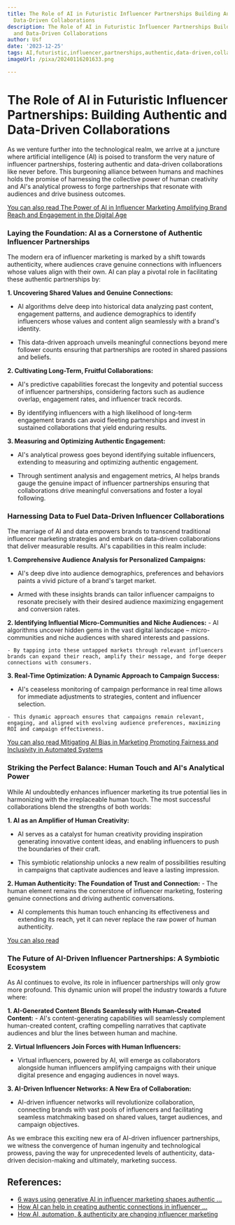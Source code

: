 ```yaml
---
title: The Role of AI in Futuristic Influencer Partnerships Building Authentic and
  Data-Driven Collaborations
description: The Role of AI in Futuristic Influencer Partnerships Building Authentic
  and Data-Driven Collaborations
author: Usf
date: '2023-12-25'
tags: AI,futuristic,influencer,partnerships,authentic,data-driven,collaborations
imageUrl: /pixa/20240116201633.png

---
```

# The  Role of AI in Futuristic  Influencer Partnerships: Building Authentic and Data-Driven  Collaborations

As we venture further into the technological realm, we arrive at a juncture where artificial intelligence (AI) is poised to transform the very nature of influencer partnerships, fostering authentic and data-driven collaborations like  never before. This burgeoning alliance between humans and machines  holds the promise of harnessing the collective power of human creativity and AI's  analytical prowess to  forge partnerships that  resonate with audiences and drive business outcomes.

[You can also  read The Power of AI in Influencer Marketing Amplifying  Brand Reach and Engagement in the Digital Age](The%20Power%20of%20AI%20in%20Influencer%20Marketing%20Amplifying%20Brand%20Reach%20and%20Engagement%20in%20the%20Digital%20Age)


### Laying the Foundation: AI  as a Cornerstone of Authentic Influencer Partnerships

The modern era of influencer marketing is marked by a shift  towards authenticity,  where audiences crave genuine connections with influencers whose  values align with their own. AI can play a pivotal role in facilitating these authentic partnerships by:

**1. Uncovering Shared Values and Genuine Connections:**
   - AI  algorithms delve deep into  historical data  analyzing past content, engagement patterns, and audience demographics to identify influencers  whose  values and content align seamlessly with a brand's  identity.

   - This data-driven approach unveils meaningful connections beyond mere follower  counts ensuring that partnerships are  rooted in shared  passions and beliefs.

**2. Cultivating Long-Term,  Fruitful Collaborations:**
   - AI's predictive capabilities forecast the  longevity and potential success  of influencer partnerships, considering factors such as audience overlap, engagement rates, and influencer track records.

   - By identifying influencers with a high likelihood of long-term engagement  brands  can avoid fleeting partnerships and invest in sustained collaborations that yield enduring  results.

**3. Measuring and Optimizing Authentic Engagement:**
   - AI's analytical prowess goes beyond identifying suitable influencers, extending to measuring and optimizing authentic engagement.

   - Through sentiment analysis and  engagement metrics, AI helps brands gauge  the genuine impact of influencer partnerships ensuring that collaborations drive  meaningful conversations and foster a  loyal following.

### Harnessing Data to Fuel  Data-Driven Influencer Collaborations

The  marriage of AI and  data empowers brands to transcend traditional influencer marketing strategies and  embark on data-driven collaborations that deliver measurable results. AI's capabilities  in this realm include:

**1. Comprehensive Audience Analysis for Personalized  Campaigns:**
   - AI's deep dive into audience demographics, preferences and behaviors paints a vivid picture of  a brand's target market.

   -  Armed with these insights brands can tailor influencer campaigns to resonate precisely with their  desired audience maximizing engagement and conversion rates.

**2. Identifying Influential Micro-Communities  and Niche Audiences:**
    - AI algorithms uncover  hidden gems in the vast digital landscape – micro-communities and niche audiences with shared  interests and passions.

    - By tapping into these untapped markets through relevant influencers brands can expand their reach, amplify their message, and forge deeper connections with consumers.

**3. Real-Time Optimization: A Dynamic Approach to  Campaign Success:**
   - AI's ceaseless monitoring of campaign performance in real time allows for immediate adjustments to strategies, content and influencer selection.

    - This dynamic approach ensures that campaigns remain relevant, engaging, and aligned with evolving audience preferences, maximizing ROI and campaign effectiveness.

[You can also read  Mitigating AI Bias in  Marketing Promoting Fairness and Inclusivity in Automated Systems](Mitigating%20AI%20Bias%20in%20Marketing%20Promoting%20Fairness%20and%20Inclusivity%20in%20Automated%20Systems)


### Striking the Perfect Balance: Human Touch and AI's Analytical Power

While AI undoubtedly enhances influencer marketing its true potential lies in harmonizing with the  irreplaceable human touch. The most successful collaborations blend the strengths of both worlds:

**1. AI as an Amplifier  of Human Creativity:**
   - AI serves as a catalyst for human creativity providing inspiration generating innovative  content ideas, and  enabling influencers to push the boundaries of their craft.

   - This symbiotic relationship unlocks a new realm  of possibilities resulting in campaigns that  captivate audiences and leave a lasting impression.

**2. Human Authenticity: The Foundation of Trust and  Connection:**
    - The human element remains the cornerstone  of influencer marketing, fostering genuine  connections and driving authentic conversations.

   -  AI complements this human touch enhancing its effectiveness  and extending its reach, yet it  can never replace the raw power of  human  authenticity.

[You can also read ]()


### The  Future of AI-Driven Influencer Partnerships: A Symbiotic Ecosystem

As AI continues to evolve, its  role in influencer partnerships will only grow more profound. This dynamic union will propel the industry towards a future where:

**1. AI-Generated Content Blends Seamlessly with Human-Created Content:**
    - AI's content-generating capabilities  will seamlessly complement human-created content, crafting compelling narratives that captivate audiences and blur the lines between human  and  machine.

**2.  Virtual Influencers Join Forces  with Human Influencers:**
   - Virtual influencers, powered by AI, will emerge as collaborators alongside human influencers amplifying campaigns with their unique digital presence and engaging audiences in  novel ways.

**3. AI-Driven Influencer Networks: A New Era of  Collaboration:**
   - AI-driven influencer networks will revolutionize collaboration, connecting brands with vast pools of influencers and facilitating  seamless matchmaking  based on shared values, target audiences, and  campaign objectives.

As we embrace this exciting new era of AI-driven influencer  partnerships, we  witness the convergence  of human ingenuity and technological prowess, paving the  way for unprecedented levels of authenticity, data-driven decision-making and ultimately,  marketing success.

## References:
- [6 ways using generative AI in influencer marketing shapes authentic ...](https://www.agilitypr.com/pr-news/public-relations/6-ways-using-generative-ai-in-influencer-marketing-shapes-authentic-audience-engagement/)
- [How AI can help in creating authentic connections in influencer ...](https://blog.starbuzz.ai/how-ai-can-help-in-creating-authentic-connections-in-influencer-marketing)
- [How AI, automation, & authenticity are changing influencer marketing](https://impact.com/influencer/how-ai-automation-and-authenticity-are-changing-influencer-marketing/)
